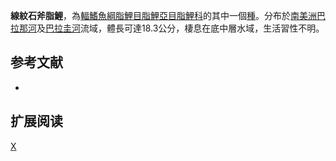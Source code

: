 {{Speciesbox 
| taxon = Triportheus nematurus
| status = NE
| status_system = IUCN3.1
| authority =  [[Kner|Kner]], 1858
| synonyms = *''Chalcinus nematurus''<br /><small>Kner, 1858</small>
*''Salmo clupeoides''<br /><small>Kner, 1860</small>
}}
'''線紋石斧脂鯉'''，為[[輻鰭魚綱|輻鰭魚綱]][[脂鯉目|脂鯉目]][[脂鯉亞目|脂鯉亞目]][[脂鯉科|脂鯉科]]的其中一個[[種|種]]。分布於[[南美洲|南美洲]][[巴拉那河|巴拉那河]]及[[巴拉圭河|巴拉圭河]]流域，體長可達18.3公分，棲息在底中層水域，生活習性不明。

==参考文献==
{{refbegin}}
*{{FishBase_species|genus=Triportheus|species=nematurus |year=2014|month=1}}
{{refend}}

== 扩展阅读 ==
{{refbegin}}
{{wikispecies-inline|Triportheus nematurus|線紋石斧脂鯉}}
{{refend}}
{{Taxonbar|from=Q5648676}}

[[Category:石斧脂鯉屬|X]]


{{魚類小作品}}